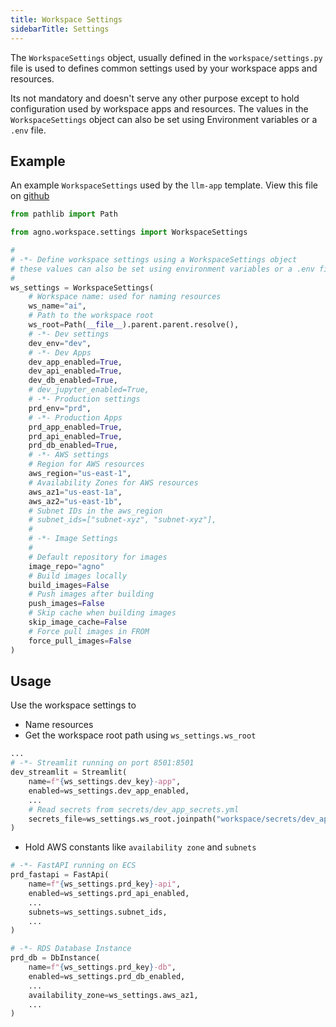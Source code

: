 ```yaml
---
title: Workspace Settings
sidebarTitle: Settings
---
```


The `WorkspaceSettings` object, usually defined in the `workspace/settings.py` file is used to defines common settings used by your workspace apps and resources.

Its not mandatory and doesn't serve any other purpose except to hold configuration used by workspace apps and resources. The values in the `WorkspaceSettings` object can also be set using Environment variables or a `.env` file.

## Example

An example `WorkspaceSettings` used by the `llm-app` template. View this file on [github](https://github.com/agno-agi/llm-app/blob/main/workspace/settings.py)

```python workspace/settings.py
from pathlib import Path

from agno.workspace.settings import WorkspaceSettings

#
# -*- Define workspace settings using a WorkspaceSettings object
# these values can also be set using environment variables or a .env file
#
ws_settings = WorkspaceSettings(
    # Workspace name: used for naming resources
    ws_name="ai",
    # Path to the workspace root
    ws_root=Path(__file__).parent.parent.resolve(),
    # -*- Dev settings
    dev_env="dev",
    # -*- Dev Apps
    dev_app_enabled=True,
    dev_api_enabled=True,
    dev_db_enabled=True,
    # dev_jupyter_enabled=True,
    # -*- Production settings
    prd_env="prd",
    # -*- Production Apps
    prd_app_enabled=True,
    prd_api_enabled=True,
    prd_db_enabled=True,
    # -*- AWS settings
    # Region for AWS resources
    aws_region="us-east-1",
    # Availability Zones for AWS resources
    aws_az1="us-east-1a",
    aws_az2="us-east-1b",
    # Subnet IDs in the aws_region
    # subnet_ids=["subnet-xyz", "subnet-xyz"],
    #
    # -*- Image Settings
    #
    # Default repository for images
    image_repo="agno"
    # Build images locally
    build_images=False
    # Push images after building
    push_images=False
    # Skip cache when building images
    skip_image_cache=False
    # Force pull images in FROM
    force_pull_images=False
)
```

## Usage

Use the workspace settings to

- Name resources
- Get the workspace root path using `ws_settings.ws_root`

```python dev_resources.py
...
# -*- Streamlit running on port 8501:8501
dev_streamlit = Streamlit(
    name=f"{ws_settings.dev_key}-app",
    enabled=ws_settings.dev_app_enabled,
    ...
    # Read secrets from secrets/dev_app_secrets.yml
    secrets_file=ws_settings.ws_root.joinpath("workspace/secrets/dev_app_secrets.yml")
)
```

- Hold AWS constants like `availability zone` and `subnets`

```python prd_resources.py
# -*- FastAPI running on ECS
prd_fastapi = FastApi(
    name=f"{ws_settings.prd_key}-api",
    enabled=ws_settings.prd_api_enabled,
    ...
    subnets=ws_settings.subnet_ids,
    ...
)

# -*- RDS Database Instance
prd_db = DbInstance(
    name=f"{ws_settings.prd_key}-db",
    enabled=ws_settings.prd_db_enabled,
    ...
    availability_zone=ws_settings.aws_az1,
    ...
)
```
